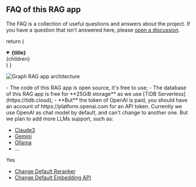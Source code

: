 ## FAQ of this RAG app

The FAQ is a collection of useful questions and answers about the
project. If you have a question that isn't answered here, please
[open a discussion](https://github.com/pingcap/tidb.ai/discussions).

  return (
    <details
      open
      className="last-of-type:mb-0 rounded-lg p-2 mt-4"
    >
      <summary>
        <strong className="text-lg">{title}</strong>
      </summary>
      <div className="nx-p-2">{children}</div>
    </details>
  )
}


<FAQBox title="What's the artechitecture or workflow of this Graph RAG app?">

![Graph RAG app architecture](https://github.com/user-attachments/assets/a21e1bb7-3a9f-49ed-aa6a-de8be0ada17f)

</FAQBox>

<FAQBox title="Is this RAG app free?">
- The code of this RAG app is open source, it's free to use;
- The database of this RAG app is free for **25GiB storage** as we use [TiDB Serverless](https://tidb.cloud);
- **But** the token of OpenAI is paid, you should have an account of https://platform.openai.com for an API token.
</FAQBox>

<FAQBox title="Can I use a different chat model?">
  Currently we use OpenAI as chat model by default, and can't change to another one.
  But we plan to add more LLMs support, such as: 

- [Claude3](https://claude.ai/)
- [Gemini](https://gemini.google.com/)
- [Ollama](https://ollama.ai/)
- ...

</FAQBox>

<FAQBox title="Can I use a different embedding/reranker API?">
  Yes

- [Change Default Reranker](/docs/reranker)
- [Change Default Embedding API](/docs/embedding)

</FAQBox>